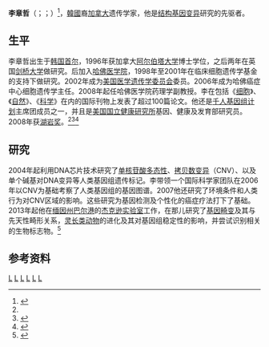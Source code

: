{{Infobox scientist
|name             = Charles Lee
|image            = 찰스리.PNG
|imagesize        = 
|caption          = 
|birth_name       =
|birth_date       = {{birth date and age|1969|5|20}}
|birth_place      = [[韩国|韩国]][[首尔|首尔]]
|residence        = [[美国|美国]]
|nationality      = {{CAN}}
|field            = [[人类基因组学|人类基因组学]]  
|work_institution = [[杰克逊实验室|杰克逊实验室]]
|alma_mater       = [[阿尔伯塔大学|阿尔伯塔大学]]
|doctoral_advisor = [[C.C._Lin|C.C. Lin]]
|doctoral_students= <!--please insert-->
|awards = [[湖岩奖|湖岩奖]] (2008)<br>[[湯森路透引文桂冠獎|湯森路透引文桂冠獎]] (2014)
}}
'''李章哲'''（{{lang-ko|찰스리}}；{{lang-en|Charles Lee}}；{{bd|1969年|||}}）<ref>{{Cite web |url=http://chinese.joins.com/gb/article.do?method=detail&art_id=125298 |title=汤森路透选定包括两名韩国人在内的27名诺贝尔奖候选人 - 韩国最大的传媒机构《中央日报》中文网 |access-date=2014-10-25 |archive-date=2014-10-25 |archive-url=https://web.archive.org/web/20141025160914/http://chinese.joins.com/gb/article.do?method=detail&art_id=125298 |dead-url=no }}</ref>，[[韓國|韓國]]裔[[加拿大|加拿大]]遗传学家，他是[[结构基因变异|结构基因变异]]研究的先驱者。

==生平==
李章哲出生于[[韩国|韩国]][[首尔|首尔]]，1996年获加拿大[[阿尔伯塔大学|阿尔伯塔大学]]博士学位，之后两年在英国[[剑桥大学|剑桥大学]]做研究。后加入[[哈佛医学院|哈佛医学院]]，1998年至2001年在临床细胞遗传学基金的支持下做研究。2002年成为[[美国医学遗传学委员会|美国医学遗传学委员会]]委员。2006年成为哈佛癌症中心细胞遗传学主任。2008年起任哈佛医学院药理学副教授。李在包括《[[细胞_(期刊)|细胞]]》、《[[自然_(期刊)|自然]]》、《[[科学_(期刊)|科学]]》在内的国际刊物上发表了超过100篇论文。他还是[[千人基因组计划|千人基因组计划]]主席团成员之一，并且是[[國立衛生研究院_(美國)|美国国立健康研究所]]基因、健康及发育部研究员。2008年获[[湖岩奖|湖岩奖]]。<ref name="hoam"/><ref>{{cite web|url=http://chromosome.jax.org/people.php|title=Charles Lee Lab|format=|work=|accessdate=|archive-date=2014-10-17|archive-url=https://web.archive.org/web/20141017034823/http://chromosome.jax.org/people.php|dead-url=yes}}</ref><ref>{{cite web |url=http://www.brighamandwomens.org/about_bwh/publicaffairs/news/publications/DisplayBulletin.aspx?articleid=4104 |title=BWH Cytogeneticist to Receive Korean “Nobel Prize” |publisher=BWH Bulletin |work= |accessdate= |deadurl=yes |archiveurl=https://web.archive.org/web/20141020203021/http://www.brighamandwomens.org/about_bwh/publicaffairs/news/publications/DisplayBulletin.aspx?articleid=4104 |archivedate=2014-10-20 }}</ref>

==研究==
2004年起利用DNA芯片技术研究了[[单核苷酸多态性|单核苷酸多态性]]、[[拷贝数变异|拷贝数变异]]（CNV）、以及单个碱基对DNA变异等人类基因组遗传标记。李带领一个国际科学家团队在2006年以CNV为基础考察了人类基因组的基因图谱。2007他还研究了环境条件和人类行为对CNV区域的影响。这些研究为基因检测及个性化的癌症疗法打下了基础。2013年起他在[[缅因州|缅因州]][[巴尔港_(缅因州)|巴尔港]]的[[杰克逊实验室|杰克逊实验室]]工作，在那儿研究了[[基因畸变|基因畸变]]及其与先天性畸形关系，[[灵长类动物|灵长类动物]]的进化及其对基因组稳定性的影响，并尝试识别相关的生物标志物。<ref name="hoam">{{cite web |url=http://hoamprize.samsungfoundation.org/eng/award/part_view.asp?idx=89 |title=Previous Laureates - HOAM |format= |work= |accessdate= |archive-date=2016-03-08 |archive-url=https://web.archive.org/web/20160308233231/http://hoamprize.samsungfoundation.org/eng/award/part_view.asp?idx=89 |dead-url=no }}</ref>

==参考资料==
{{reflist}}

[[Category:加拿大遺傳學家|L]]
[[Category:湖岩奖获得者|L]]
[[Category:阿爾伯塔大學校友|L]]
[[Category:哈佛大學教師|L]]
[[Category:首爾特別市出身人物|L]]
[[Category:李姓|L]]